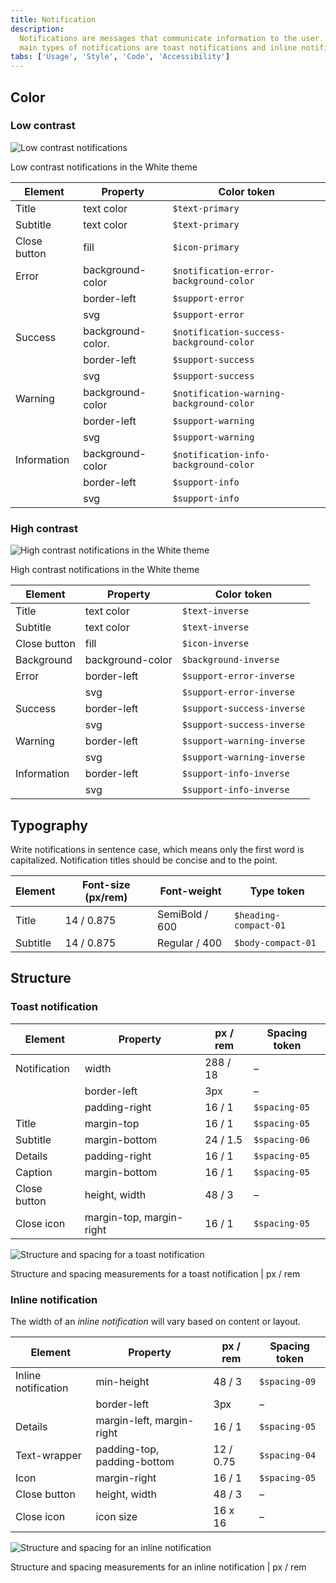 ```yaml
---
title: Notification
description:
  Notifications are messages that communicate information to the user. The two
  main types of notifications are toast notifications and inline notifications.
tabs: ['Usage', 'Style', 'Code', 'Accessibility']
---
```


## Color

### Low contrast

![Low contrast notifications](images/notification-style-low-contrast.png)

<Caption>Low contrast notifications in the White theme</Caption>

| Element      | Property          | Color token                              |
| ------------ | ----------------- | ---------------------------------------- |
| Title        | text color        | `$text-primary`                          |
| Subtitle     | text color        | `$text-primary`                          |
| Close button | fill              | `$icon-primary`                          |
| Error        | background-color  | `$notification-error-background-color`   |
|              | border-left       | `$support-error`                         |
|              | svg               | `$support-error`                         |
| Success      | background-color. | `$notification-success-background-color` |
|              | border-left       | `$support-success`                       |
|              | svg               | `$support-success`                       |
| Warning      | background-color  | `$notification-warning-background-color` |
|              | border-left       | `$support-warning`                       |
|              | svg               | `$support-warning`                       |
| Information  | background-color  | `$notification-info-background-color`    |
|              | border-left       | `$support-info`                          |
|              | svg               | `$support-info`                          |

### High contrast

![High contrast notifications in the White theme](images/notification-style-high-contrast.png)

<Caption>High contrast notifications in the White theme</Caption>

<br />

| Element      | Property         | Color token                |
| ------------ | ---------------- | -------------------------- |
| Title        | text color       | `$text-inverse`            |
| Subtitle     | text color       | `$text-inverse`            |
| Close button | fill             | `$icon-inverse`            |
| Background   | background-color | `$background-inverse`      |
| Error        | border-left      | `$support-error-inverse`   |
|              | svg              | `$support-error-inverse`   |
| Success      | border-left      | `$support-success-inverse` |
|              | svg              | `$support-success-inverse` |
| Warning      | border-left      | `$support-warning-inverse` |
|              | svg              | `$support-warning-inverse` |
| Information  | border-left      | `$support-info-inverse`    |
|              | svg              | `$support-info-inverse`    |

## Typography

Write notifications in sentence case, which means only the first word is
capitalized. Notification titles should be concise and to the point.

| Element  | Font-size (px/rem) | Font-weight    | Type token            |
| -------- | ------------------ | -------------- | --------------------- |
| Title    | 14 / 0.875         | SemiBold / 600 | `$heading-compact-01` |
| Subtitle | 14 / 0.875         | Regular / 400  | `$body-compact-01`    |

## Structure

### Toast notification

| Element      | Property                 | px / rem | Spacing token |
| ------------ | ------------------------ | -------- | ------------- |
| Notification | width                    | 288 / 18 | –             |
|              | border-left              | 3px      | –             |
|              | padding-right            | 16 / 1   | `$spacing-05` |
| Title        | margin-top               | 16 / 1   | `$spacing-05` |
| Subtitle     | margin-bottom            | 24 / 1.5 | `$spacing-06` |
| Details      | padding-right            | 16 / 1   | `$spacing-05` |
| Caption      | margin-bottom            | 16 / 1   | `$spacing-05` |
| Close button | height, width            | 48 / 3   | –             |
| Close icon   | margin-top, margin-right | 16 / 1   | `$spacing-05` |

<div className="image--fixed">

![Structure and spacing for a toast notification](images/notification-style-structure-toast.png)

</div>

<Caption>
  Structure and spacing measurements for a toast notification | px / rem
</Caption>

### Inline notification

The width of an _inline notification_ will vary based on content or layout.

| Element             | Property                    | px / rem  | Spacing token |
| ------------------- | --------------------------- | --------- | ------------- |
| Inline notification | min-height                  | 48 / 3    | `$spacing-09` |
|                     | border-left                 | 3px       | –             |
| Details             | margin-left, margin-right   | 16 / 1    | `$spacing-05` |
| Text-wrapper        | padding-top, padding-bottom | 12 / 0.75 | `$spacing-04` |
| Icon                | margin-right                | 16 / 1    | `$spacing-05` |
| Close button        | height, width               | 48 / 3    | –             |
| Close icon          | icon size                   | 16 x 16   | –             |

<div className="image--fixed">

![Structure and spacing for an inline notification](images/notification-style-structure-inline.png)

</div>

<Caption>
  Structure and spacing measurements for an inline notification | px / rem
</Caption>
